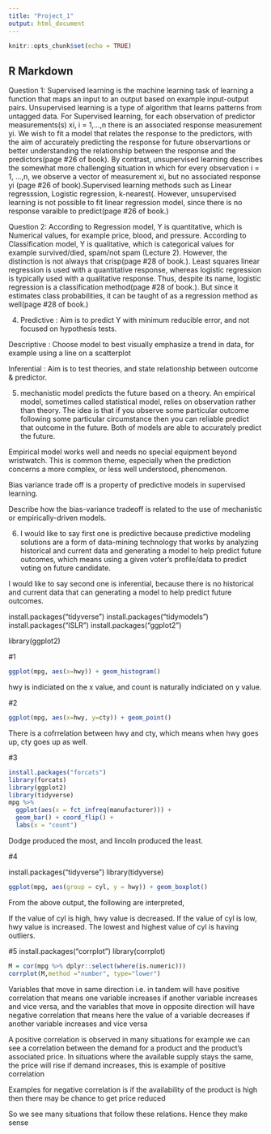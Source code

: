 ```yaml
---
title: "Project_1"
output: html_document
---
```


```r
knitr::opts_chunk$set(echo = TRUE)
```

## R Markdown

Question 1:
Supervised learning is the machine learning task of learning a function that maps an input to an output based on example input-output pairs. Unsupervised learning is a type of algorithm that learns patterns from untagged data. For Supervised learning, for each observation of predictor measurements(s) xi, i = 1,...,n there is an associated response measurement yi. We wish to fit a model that relates the response to the predictors, with the aim of accurately predicting the response for future observartions or better understanding the relationship between the response and the predictors(page #26 of book). By contrast, unsupervised learning describes the somewhat more challenging situation in which for every observation i = 1, ...,n, we observe a vector of measurement xi, but no associated response yi (page #26 of book).Supervised learning methods such as Linear regresssion, Logistic regression, k-nearest(. However, unsupervised learning is not possible to fit linear regression model, since there is no response varaible to predict(page #26 of book.) 



Question 2:
According to Regression model, Y is quantitative, which is Numerical values, for example price, blood, and pressure. According to Classification model, Y is qualitative, which is categorical values for example survived/died, spam/not spam (Lecture 2). However, the distinction is not always that crisp(page #28 of book.). Least squares linear regression is used with a quantitative response, whereas logistic regression is typically used with a qualitative response. Thus, despite its name, logistic regression is a classification method(page #28 of book.). But since it estimates class probabilities, it can be taught of as a regression method as well(page #28 of book.)



4.
Predictive : Aim is to predict Y with minimum reducible error, and not focused on hypothesis tests.

Descriptive : Choose model to best visually emphasize a trend in data, for example using a line on a scatterplot

Inferential : Aim is to test theories, and state relationship between outcome & predictor. 


5.
mechanistic model predicts the future based on a theory. An empirical model, sometimes called statistical model, relies on observation rather than theory. The idea is that if you observe some particular outcome following some particular circumstance then you can reliable predict that outcome in the future. Both of models are able to accurately predict the future. 

Empirical model works well and needs no special equipment beyond wristwatch. This is common theme, especially when the prediction concerns a more complex, or less well understood, phenomenon.

Bias variance trade off is a property of predictive models in supervised learning. 

Describe how the bias-variance tradeoff is related to the use of mechanistic or empirically-driven models.


6.
I would like to say first one is predictive because predictive modeling solutions are a form of data-mining technology that works by analyzing historical and current data and generating a model to help predict future outcomes, which means using a given voter's profile/data to predict voting on future candidate. 

I would like to say second one is inferential, because there is no historical and current data that can generating a model to help predict future outcomes.





install.packages("tidyverse")
install.packages("tidymodels")
install.packages("ISLR")
install.packages("ggplot2")

library(ggplot2)

#1
```r
ggplot(mpg, aes(x=hwy)) + geom_histogram()
```
hwy is indiciated on the x value, and count is naturally indiciated on y value.



#2
```r
ggplot(mpg, aes(x=hwy, y=cty)) + geom_point()

```
There is a cofrrelation between hwy and cty, which means when hwy goes up, cty goes up as well. 




#3
```r
install.packages("forcats")
library(forcats)
library(ggplot2)
library(tidyverse)
mpg %>%
  ggplot(aes(x = fct_infreq(manufacturer))) +
  geom_bar() + coord_flip() + 
  labs(x = "count")
```

Dodge produced the most, and lincoln produced the least.





#4

install.packages("tidyverse")
library(tidyverse)

```r
ggplot(mpg, aes(group = cyl, y = hwy)) + geom_boxplot()

```

From the above output, the following are interpreted,

If the value of cyl is high, hwy value is decreased.
If the value of cyl is low, hwy value is increased.
The lowest and highest value of cyl is having outliers.



#5
install.packages("corrplot")
library(corrplot)
```r
M = cor(mpg %>% dplyr::select(where(is.numeric)))
corrplot(M,method ="number", type="lower")
```

Variables that move in same direction i.e. in tandem will have positive correlation that means one variable increases if another variable increases and vice versa, and the variables that move in opposite direction will have negative correlation that means here the value of a variable decreases if another variable increases and vice versa

A positive correlation is observed in many situations for example we can see a correlation between the demand for a product and the product's associated price. In situations where the available supply stays the same, the price will rise if demand increases, this is example of positive correlation

Examples for negative correlation is if the availability of the product is high then there may be chance to get price reduced

So we see many situations that follow these relations. Hence they make sense



